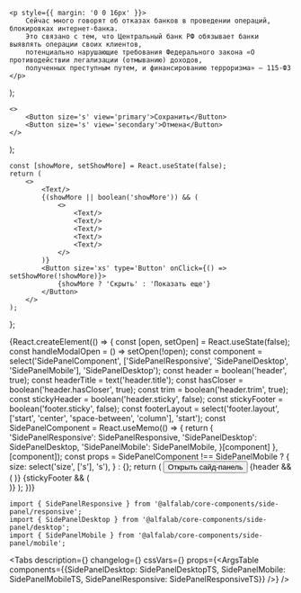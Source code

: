 



<Meta
    title='Компоненты/SidePanel'
/>

    <p style={{ margin: '0 0 16px' }}>
        Сейчас много говорят об отказах банков в проведении операций, блокировках интернет-банка.
        Это связано с тем, что Центральный банк РФ обязывает банки выявлять операции своих клиентов,
        потенциально нарушающие требования Федерального закона «О противодействии легализации (отмыванию) доходов,
        полученных преступным путем, и финансированию терроризма» — 115-ФЗ
    </p>
);

    <>
        <Button size='s' view='primary'>Сохранить</Button>
        <Button size='s' view='secondary'>Отмена</Button>
    </>
);

    const [showMore, setShowMore] = React.useState(false);
    return (
        <>
            <Text/>
            {(showMore || boolean('showMore')) && (
                <>
                    <Text/>
                    <Text/>
                    <Text/>
                    <Text/>
                    <Text/>
                </>
            )}
            <Button size='xs' type='Button' onClick={() => setShowMore(!showMore)}>
                {showMore ? 'Скрыть' : 'Показать еще'}
            </Button>
        </>
    );
};

<Story name='SidePanel'>
    {React.createElement(() => {
        const [open, setOpen] = React.useState(false);
        const handleModalOpen = () => setOpen(!open);
        const component = select('SidePanelComponent', ['SidePanelResponsive', 'SidePanelDesktop', 'SidePanelMobile'], 'SidePanelDesktop');
        const header = boolean('header', true);
        const headerTitle = text('header.title');
        const hasCloser = boolean('header.hasCloser', true);
        const trim = boolean('header.trim', true);
        const stickyHeader = boolean('header.sticky', false);
        const stickyFooter = boolean('footer.sticky', false);
        const footerLayout = select('footer.layout', ['start', 'center', 'space-between', 'column'], 'start');
        const SidePanelComponent = React.useMemo(() => {
            return {
                'SidePanelResponsive': SidePanelResponsive,
                'SidePanelDesktop': SidePanelDesktop,
                'SidePanelMobile': SidePanelMobile,
            }[component]
        }, [component]);
        const props = SidePanelComponent !== SidePanelMobile ? {
            size: select('size', ['s'], 's'),
        } : {};
        return (
            <React.Fragment>
                <Button type='button' size='xs' onClick={handleModalOpen}>Открыть сайд-панель</Button>
                <SidePanelComponent
                    open={open || boolean('open')}
                    onClose={handleModalOpen}
                    {...props}
                >
                    {header && (
                        <SidePanelComponent.Header
                            sticky={stickyHeader}
                            hasCloser={hasCloser}
                            title={headerTitle}
                            trim={trim}
                            align='left'
                        />
                    )}
                    <SidePanelComponent.Content>
                        <Content />
                    </SidePanelComponent.Content>
                    {stickyFooter && (
                        <SidePanelComponent.Footer sticky={stickyFooter} layout={footerLayout} >
                            <Footer />
                        </SidePanelComponent.Footer>
                    )}
                </SidePanelComponent>
            </React.Fragment>
        );
    })}
</Story>



<!-- Docs -->

<ComponentHeader
    name='SidePanel'
    version={version}
    package='@alfalab/core-components/side-panel'
    design='https://www.figma.com/file/cdNnkh2QdxuvYLrBm4cubM/Web-%3A%3A-Core-Default-Components?node-id=10773%3A58769'
/>


```tsx
import { SidePanelResponsive } from '@alfalab/core-components/side-panel/responsive';
import { SidePanelDesktop } from '@alfalab/core-components/side-panel/desktop';
import { SidePanelMobile } from '@alfalab/core-components/side-panel/mobile';
```

<Tabs
    description={<Description />}
    changelog={<Changelog />}
    cssVars={<CssVars css={vars} />}
    props={<ArgsTable components={{SidePanelDesktop: SidePanelDesktopTS, SidePanelMobile: SidePanelMobileTS, SidePanelResponsive: SidePanelResponsiveTS}} />}
/>
